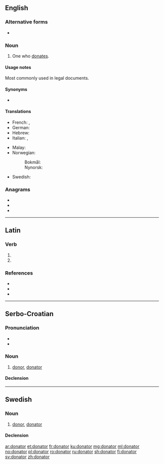 ==English==

===Alternative forms===
* {{l|en|donatour}} {{qualifier|obsolete}}

===Noun===
{{en-noun}}

# One who [[donate]]s.

====Usage notes====
Most commonly used in legal documents.

====Synonyms====
* {{l|en|donor}}

====Translations====
{{trans-top|one who donates}}
* French: {{t+|fr|donateur|m}}, {{t+|fr|donatrice|f}}
* German: {{t+|de|Spender|m}}
* Hebrew: {{t|he|תורם|m|tr=torém|sc=Hebr}}
* Italian: {{t+|it|donatore|m}}, {{t|it|donatrice|f}}
{{trans-mid}}
* Malay: {{t|ms|pederma}}
* Norwegian:
*: Bokmål: {{t+|nb|donator|m}}
*: Nynorsk: {{t|nn|donator|m}}
* Swedish: {{t+|sv|donator}}
{{trans-bottom}}

===Anagrams===
* {{l|en|odorant}}
* {{l|en|tandoor}}
* {{l|en|tornado}}

----

==Latin==

===Verb===
{{la-verb-form|dōnātor}}

# {{inflection of|dōnō||2|s|futr|pasv|impr|lang=la}}
# {{inflection of|dōnō||3|s|futr|pasv|impr|lang=la}}

===References===
* {{R:L&S}}
* {{R:du Cange}}
* {{R:Gaffiot}}

----

==Serbo-Croatian==

===Pronunciation===
* {{IPA|/dǒnaːtor/|lang=sh}}
* {{hyphenation|do|na|tor|lang=sh}}

===Noun===
{{sh-noun|g=m|head=dònātor}}

# [[donor]], [[#English|donator]]

====Declension====
{{sh-decl-noun
|donator|donatori
|donatora|donatora
|donatoru|donatorima
|donatora|donatore
|donatore|donatori
|donatoru|donatorima
|donatorom|donatorima
}}

----

==Swedish==

===Noun===
{{sv-noun|c}}

# [[donor]], [[#English|donator]]

====Declension====
{{sv-noun-irreg-c|2=donatorn|3=donatorer}}

[[ar:donator]]
[[et:donator]]
[[fr:donator]]
[[ku:donator]]
[[mg:donator]]
[[ml:donator]]
[[no:donator]]
[[pl:donator]]
[[ro:donator]]
[[ru:donator]]
[[sh:donator]]
[[fi:donator]]
[[sv:donator]]
[[zh:donator]]